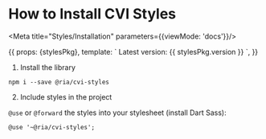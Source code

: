 
# How to Install CVI Styles

<Meta title="Styles/Installation" parameters={{viewMode: 'docs'}}/>

<Story name="Installation">
  {{
    props: {stylesPkg},
    template: `
      Latest version: {{ stylesPkg.version }}
    `,
  }}
</Story>

1. Install the library
```
npm i --save @ria/cvi-styles
```

2. Include styles in the project

`@use` or `@forward` the styles into your stylesheet (install Dart Sass):

```
@use '~@ria/cvi-styles';
```

